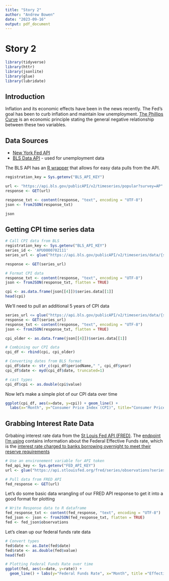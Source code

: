 ```yaml
---
title: "Story 2"
author: "Andrew Bowen"
date: "2023-09-16"
output: pdf_document
---
```

# Story 2

```r
library(tidyverse)
library(httr)
library(jsonlite)
library(glue)
library(lubridate)
```

## Introduction
Inflation and its economic effects have been in the news recently. The Fed's goal has been to curb inflation and maintain low unemployment. [The Phillips Curve](https://socialsci.libretexts.org/Bookshelves/Economics/Economics_(Boundless)/23%3A_Inflation_and_Unemployment/23.1%3A_The_Relationship_Between_Inflation_and_Unemployment#:~:text=The%20Phillips%20curve%20shows%20the%20inverse%20trade%2Doff%20between%20rates,low%2C%20inflation%20will%20be%20high.) is an economic principle stating the general negative relationship between these two variables.

## Data Sources

- [New York Fed API](https://markets.newyorkfed.org/static/docs/markets-api.html#/)
- [BLS Data API](https://www.bls.gov/developers/api_signature_v2.htm#single) - used for unemployment data

The BLS API has an [R wrapper](https://www.bls.gov/developers/api_r.htm) that allows for easy data pulls from the API.

```r
registration_key = Sys.getenv("BLS_API_KEY")
```


```r
url <- "https://api.bls.gov/publicAPI/v2/timeseries/popular?survey=AP"
response <- GET(url)

response_txt <- content(response, "text", encoding = "UTF-8")
json <- fromJSON(response_txt)

json
```
## Getting CPI time series data

```r
# Call CPI data from BLS
registration_key <- Sys.getenv("BLS_API_KEY")
series_id <- 'APU0000702111'
series_url <- glue("https://api.bls.gov/publicAPI/v2/timeseries/data/{series_id}?registrationkey={registration_key}&startyear=2003&endyear=2023")

response <- GET(series_url)
```

```r
# Format CPI data
response_txt <- content(response, "text", encoding = "UTF-8")
json <- fromJSON(response_txt, flatten = TRUE)

cpi <- as.data.frame(json[[4]])$series.data[[1]]
head(cpi)
```

We'll need to pull an additional 5 years of CPI data
```r
series_url <= glue("https://api.bls.gov/publicAPI/v2/timeseries/data/{series_id}?registrationkey={registration_key}&startyear=1998&endyear=2003")
response <- GET(series_url)
response_txt <- content(response, "text", encoding = "UTF-8")
json <- fromJSON(response_txt, flatten = TRUE)

cpi_older <- as.data.frame(json[[4]])$series.data[[1]]
```


```r
# Combining our CPI data
cpi_df <- rbind(cpi, cpi_older)

# Converting dates from BLS format
cpi_df$date <- str_c(cpi_df$periodName," ", cpi_df$year)
cpi_df$date <- myd(cpi_df$date, truncated=1)

# cast types
cpi_df$cpi <- as.double(cpi$value)
```


Now let's make a simple plot of our CPI data over time
```r
ggplot(cpi_df, aes(x=date, y=cpi)) + geom_line() + 
  labs(x="Month", y="Consumer Price Index (CPI)", title="Consumer Price Index over Time - All US", subtitle="The CPI has shown a steady increase over the past few years post-COVID")
```

## Grabbing Interest Rate Data

Grbabing interest rate data from the [St Louis Fed API (FRED)](https://fred.stlouisfed.org/docs/api/fred/). The [endpoint I'm using](https://fred.stlouisfed.org/series/FEDFUNDS) contains information about the Federal Effective Funds rate, which is the [interest rate charged to banks borrowing overnight to meet their reserve requirements](https://www.investopedia.com/terms/f/federalfundsrate.asp)

```r
# Use an environement variable for API token
fed_api_key <- Sys.getenv("FED_API_KEY")
url <- glue("https://api.stlouisfed.org/fred/series/observations?series_id=EFFR&api_key={fed_api_key}&file_type=json&frequency=m&observation_start=1998-08-01")

# Pull data from FRED API
fed_response <- GET(url)
```

Let's do some basic data wrangling of our FRED API response to get it into a good format for plotting
```r
# Write Response data to R dataframe
fed_response_txt <- content(fed_response, "text", encoding = "UTF-8")
fed_json <- json <- fromJSON(fed_response_txt, flatten = TRUE)
fed <- fed_json$observations
```


Let's clean up our federal funds rate data
```r
# Convert types
fed$date <- as.Date(fed$date)
fed$rate <- as.double(fed$value)
head(fed)
```




```r
# Plotting Federal Funds Rate over time
ggplot(fed, aes(x=date, y=rate)) + 
  geom_line() + labs(y="Federal Funds Rate", x="Month", title ="Effective Federal Funds Rate over Time")
```